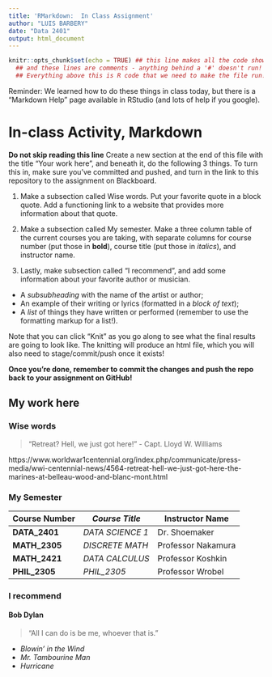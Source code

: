 ```yaml
---
title: 'RMarkdown:  In Class Assignment'
author: "LUIS BARBERY"
date: "Data 2401"
output: html_document
---
```



```r
knitr::opts_chunk$set(echo = TRUE) ## this line makes all the code show! 
  ## and these lines are comments - anything behind a '#' doesn't run!
  ## Everything above this is R code that we need to make the file run! We'll discuss it next class.
```


Reminder: We learned how to do these things in class today, but there is a "Markdown Help" page available in RStudio (and lots of help if you google). 


# In-class Activity, Markdown

**Do not skip reading this line** Create a new section at the end of this file with the title "Your work here", and beneath it, do the following 3 things. To turn this in, make sure you've committed and pushed, and turn in the link to this repository to the assignment on Blackboard.  

1. Make a subsection called Wise words. Put your favorite quote in a block quote. Add a functioning link to a website that provides more information about that quote.

2. Make a subsection called My semester. Make a three column table of the current courses you are taking, with separate columns for course number (put those in __bold__), course title (put those in _italics_), and instructor name.

3. Lastly, make subsection called "I recommend", and add some information about your favorite author or musician.

- A _subsubheading_ with the name of the artist or author;    
- An example of their writing or lyrics (formatted in a *block of text*);   
- A _list_ of things they have written or performed (remember to use the formatting markup for a list!).     


Note that you can click "Knit" as you go along to see what the final results are going to look like. The knitting will produce an html file, which you will also need to stage/commit/push once it exists! 

**Once you're done, remember to commit the changes and push the repo back to your assignment on GitHub!**


## My work here

### Wise words

> "Retreat? Hell, we just got here!" - Capt. Lloyd W. Williams

https://www.worldwar1centennial.org/index.php/communicate/press-media/wwi-centennial-news/4564-retreat-hell-we-just-got-here-the-marines-at-belleau-wood-and-blanc-mont.html

### My Semester

| **Course Number** | *Course Title*         | Instructor Name  |
|-------------------|------------------------|------------------|
| **DATA_2401**         | *DATA SCIENCE 1* | Dr. Shoemaker |
| **MATH_2305**       | *DISCRETE MATH*          | Professor Nakamura |       |
| **MATH_2421**        | *DATA CALCULUS*    | Professor Koshkin |
| **PHIL_2305**        | *PHIL_2305*        | Professor Wrobel |

### I recommend 

#### Bob Dylan 

> "All I can do is be me, whoever that is."

- *Blowin' in the Wind*
- *Mr. Tambourine Man*
- *Hurricane*
 
